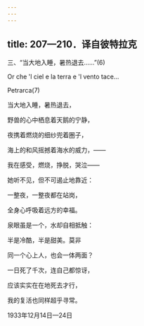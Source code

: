 ```yaml
---
---
---
```

title: 207—210．译自彼特拉克
---



三、“当大地入睡，暑热退去……”(6)


Or che 'l ciel e la terra e 'l vento tace...

Petrarca(7)

当大地入睡，暑热退去，

野兽的心中栖息着天鹅的宁静，

夜携着燃烧的细纱兜着圈子，

海上的和风摇撼着海水的威力，——

我在感受，燃烧，挣脱，哭泣——

她听不见，但不可遏止地靠近：

一整夜，一整夜都在站岗，

全身心呼吸着远方的幸福。

泉眼虽是一个，水却自相抵触：

半是冷酷，半是甜美。莫非

同一个心上人，也会一体两面？

一日死了千次，连自己都惊讶，

应该实实在在地死去才行，

我的复活也同样超乎寻常。

1933年12月14日—24日
